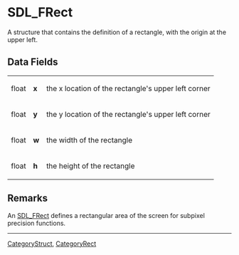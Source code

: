 = SDL_FRect =
A structure that contains the definition of a rectangle, with the origin at the upper left.


== Data Fields ==
{|
|float
|'''x'''
|the x location of the rectangle's upper left corner
|-
|float
|'''y'''
|the y location of the rectangle's upper left corner
|-
|float
|'''w'''
|the width of the rectangle
|-
|float
|'''h'''
|the height of the rectangle
|}

== Remarks ==
An [[SDL_FRect]] defines a rectangular area of the screen for subpixel precision functions.

----
[[CategoryStruct]], [[CategoryRect]]

